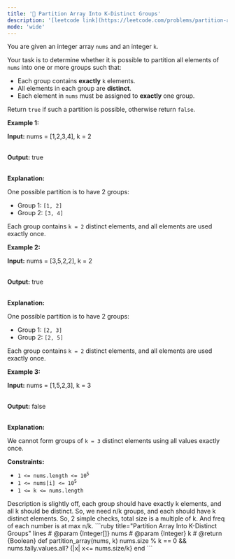 ```yaml
---
title: '🧀 Partition Array Into K-Distinct Groups'
description: '[leetcode link](https://leetcode.com/problems/partition-array-into-k-distinct-groups/description/)'
mode: 'wide'
---
```

<Tabs>
  <Tab title="Question" icon="circle-question" iconType="regular">
    <Card>
      <p>You are given an integer array <code>nums</code> and an integer <code>k</code>.</p>  <p>Your task is to determine whether it is possible to partition all elements of <code>nums</code> into one or more groups such that:</p>  <ul>  <li>Each group contains <strong>exactly</strong> <code>k</code> elements.</li>  <li>All elements in each group are <strong>distinct</strong>.</li>  <li>Each element in <code>nums</code> must be assigned to <strong>exactly</strong> one group.</li> </ul>  <p>Return <code>true</code> if such a partition is possible, otherwise return <code>false</code>.</p>   <p><strong class="example">Example 1:</strong></p>  <div class="example-block"> <p><strong>Input:</strong> <span class="example-io">nums = [1,2,3,4], k = 2</span></p>  <p><br/> <strong>Output:</strong> <span class="example-io">true</span></p>  <p><br/> <strong>Explanation:</strong></p>  <p>One possible partition is to have 2 groups:</p>  <ul>  <li>Group 1: <code>[1, 2]</code></li>  <li>Group 2: <code>[3, 4]</code></li> </ul>  <p>Each group contains <code>k = 2</code> distinct elements, and all elements are used exactly once.</p> </div>  <p><strong class="example">Example 2:</strong></p>  <div class="example-block"> <p><strong>Input:</strong> <span class="example-io">nums = [3,5,2,2], k = 2</span></p>  <p><br/> <strong>Output:</strong> <span class="example-io">true</span></p>  <p><br/> <strong>Explanation:</strong></p>  <p>One possible partition is to have 2 groups:</p>  <ul>  <li>Group 1: <code>[2, 3]</code></li>  <li>Group 2: <code>[2, 5]</code></li> </ul>  <p>Each group contains <code>k = 2</code> distinct elements, and all elements are used exactly once.</p> </div>  <p><strong class="example">Example 3:</strong></p>  <div class="example-block"> <p><strong>Input:</strong> <span class="example-io">nums = [1,5,2,3], k = 3</span></p>  <p><br/> <strong>Output:</strong> <span class="example-io">false</span></p>  <p><br/> <strong>Explanation:</strong></p>  <p>We cannot form groups of <code>k = 3</code> distinct elements using all values exactly once.</p> </div>   <p><strong>Constraints:</strong></p>  <ul>  <li><code>1 &lt;= nums.length &lt;= 10<sup>5</sup></code></li>  <li><code>1 &lt;= nums[i] &lt;= 10<sup>5</sup></code></li>  <li><code><sup>​​​​​​​</sup>1 &lt;= k &lt;= nums.length</code></li> </ul> 
    </Card>
  </Tab>
  <Tab title="Solution" icon="lightbulb" iconType="regular" >
    <Card>
      Description is slightly off, each group should have exactly k elements, and all k should be distinct. So, we need n/k groups, and each should have k distinct elements. So, 2 simple checks, total size is a multiple of k. And freq of each number is at max n/k. 
    </Card>
  <Expandable title="code">
    <CodeGroup dropdown>
```ruby title="Partition Array Into K-Distinct Groups" lines
# @param {Integer[]} nums
# @param {Integer} k
# @return {Boolean}
def partition_array(nums, k)
  nums.size % k == 0 && nums.tally.values.all? {|x| x<= nums.size/k}
end
```
    </CodeGroup>
  </Expandable>
  </Tab>
</Tabs>